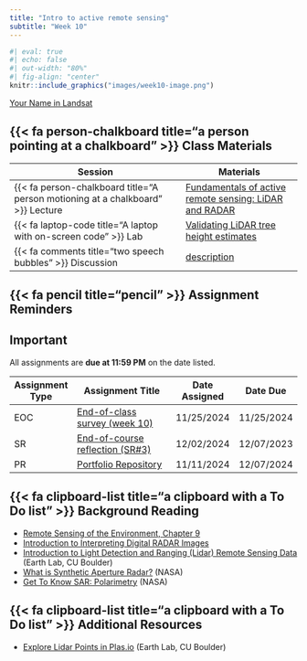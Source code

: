 ```yaml
---
title: "Intro to active remote sensing"
subtitle: "Week 10"
---
```


```r
#| eval: true
#| echo: false
#| out-width: "80%"
#| fig-align: "center"
knitr::include_graphics("images/week10-image.png")
```

::: {.gray-text .center-text}
[Your Name in Landsat](https://landsat.gsfc.nasa.gov/apps/YourNameInLandsat-main/index.html){target="_blank"}
:::

## {{< fa person-chalkboard title="a person pointing at a chalkboard" >}} Class Materials

| Session                                                                         | Materials                                             |
|---------------------------------------------------------------------------------|-------------------------------------------------------|
| {{< fa person-chalkboard title="A person motioning at a chalkboard" >}} Lecture | [Fundamentals of active remote sensing: LiDAR and RADAR](https://docs.google.com/presentation/d/1rcbMqAokB75Y8FJw-AmkAuxz3hPydXLJamKz6wrsvko/present?usp=sharing){target="_blank"}                  |
| {{< fa laptop-code title="A laptop with on-screen code" >}} Lab                 | [Validating LiDAR tree height estimates](labs/week10.qmd){target="_blank"}        |
| {{< fa comments title="two speech bubbles" >}} Discussion               | [description](discussions/week10-discussion.qmd){target="_blank"} |

## {{< fa pencil title="pencil" >}} Assignment Reminders {#assignment-reminders}

:::{.callout-important icon=true}
## Important
All assignments are **due at 11:59 PM** on the date listed.
:::

| Assignment Type | Assignment Title                                | Date Assigned | Date Due   |
|-----------------|-------------------------------------------------|---------------|------------|
| EOC             | [End-of-class survey (week 10)](https://forms.gle/99wrYNRxvVGL3gKj6){target="_blank"}               | 11/25/2024    | 11/25/2024 |
| SR              | [End-of-course reflection (SR#3)](../assignments/SR3.qmd){target="_blank"} | 12/02/2024    | 12/07/2023 |
| PR              | [Portfolio Repository](../assignments/PR.qmd){target="_blank"}      | 11/11/2024    | 12/07/2024 |


## {{< fa clipboard-list title="a clipboard with a To Do list" >}} Background Reading
- [Remote Sensing of the Environment, Chapter 9](/readings/Jensen-chapter9.pdf){target="_blank"}
- [Introduction to Interpreting Digital RADAR Images](/readings/MicroImages-RADAR-tutorial.pdf){target="_blank"}
- [Introduction to Light Detection and Ranging (Lidar) Remote Sensing Data](https://www.earthdatascience.org/courses/use-data-open-source-python/data-stories/what-is-lidar-data/){target="_blank"} (Earth Lab, CU Boulder)
- [What is Synthetic Aperture Radar?](https://www.earthdata.nasa.gov/learn/backgrounders/what-is-sar){target="_blank"} (NASA)
- [Get To Know SAR: Polarimetry](https://nisar.jpl.nasa.gov/mission/get-to-know-sar/polarimetry/){target="_blank"} (NASA)


## {{< fa clipboard-list title="a clipboard with a To Do list" >}} Additional Resources
- [Explore Lidar Points in Plas.io](https://www.earthdatascience.org/courses/use-data-open-source-python/data-stories/what-is-lidar-data/explore-lidar-point-clouds-plasio/){target="_blank"} (Earth Lab, CU Boulder)